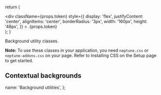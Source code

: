   return (
    <div className="m-b-2">
      <div
        className={props.token}
        style={{
          display: 'flex',
          justifyContent: 'center',
          alignItems: 'center',
          borderRadius: '3px',
          width: '160px',
          height: '48px',
        }}
      >
        .{props.token}
      </div>
    </div>
  );
}


Background utility classes.

**Note:** To use these classes in your application, you need `neptune.css` or `neptune-addons.css` on your page. Refer to <DocLink href="/about/Setup#installing-css">Installing CSS</DocLink> on the Setup page to get started.

## Contextual backgrounds

<div className="m-b-4">
  <BackgroundToken token="bg-default" />
  <BackgroundToken token="bg-info" />
  <BackgroundToken token="bg-primary" />
  <BackgroundToken token="bg-success" />
  <BackgroundToken token="bg-danger" />
  <BackgroundToken token="bg-warning" />
</div>

  name: 'Background utilities',
};
